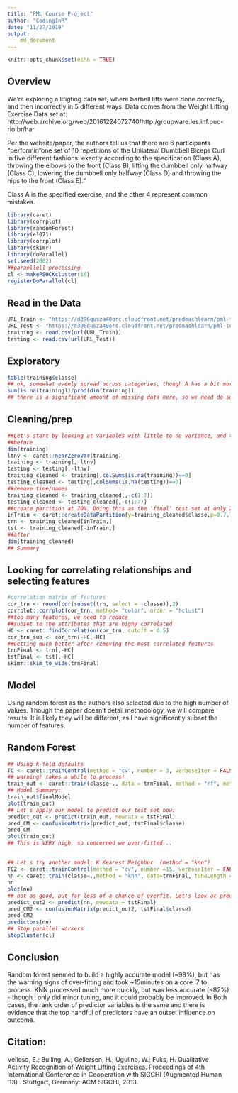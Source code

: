 ---
title: "PML Course Project"
author: "CodingInR"
date: "11/27/2019"
output: 
    md_document
---

```{r setup, include=FALSE, cache=TRUE}
knitr::opts_chunk$set(echo = TRUE)
```

## Overview

We're exploring a lifigting data set, where barbell lifts were done correctly, and then incorrectly in 5 different ways. Data comes from the Weight Lifting Exercise Data set at: http://web.archive.org/web/20161224072740/http:/groupware.les.inf.puc-rio.br/har

Per the website/paper, the authors tell us that there are 6 participants "performin"one set of 10 repetitions of the Unilateral Dumbbell Biceps Curl in five different fashions: exactly according to the specification (Class A), throwing the elbows to the front (Class B), lifting the dumbbell only halfway (Class C), lowering the dumbbell only halfway (Class D) and throwing the hips to the front (Class E)."

Class A is the specified exercise, and the other 4 represent common mistakes.

```{r setups, echo=TRUE, results = "hide", message=FALSE}
library(caret)
library(corrplot)
library(randomForest)
library(e1071)
library(corrplot)
library(skimr)
library(doParallel)
set.seed(2002)
##paraellell processing
cl <- makePSOCKcluster(16)
registerDoParallel(cl)
```

## Read in the Data

```{r pressure, results='hide', cache = 2}
URL_Train <- "https://d396qusza40orc.cloudfront.net/predmachlearn/pml-training.csv"
URL_Test <- "https://d396qusza40orc.cloudfront.net/predmachlearn/pml-testing.csv"
training <- read.csv(url(URL_Train))
testing <- read.csv(url(URL_Test))
```
## Exploratory

```{r exploratory}

table(training$classe)
## ok, somewhat evenly spread across categories, though A has a bit more...
sum(is.na(training))/prod(dim(training))
## there is a significant amount of missing data here, so we need do some cleaning since most models will choke on NAs

```
## Cleaning/prep

```{r clean}
##Let's start by looking at variables with little to no variance, and then removing variabels with missing data. Just viewing the data, we can see that generally when a column has NAs, it has a vast majority of NA's. We will assume that removing these will have little end effect on the prediction model(s).
##before
dim(training)
ltnv <- caret::nearZeroVar(training)
training <- training[,-ltnv]
testing <- testing[,-ltnv]
training_cleaned <- training[,colSums(is.na(training))==0]
testing_cleaned <- testing[,colSums(is.na(testing))==0]
##remove time/names
training_cleaned <- training_cleaned[,-c(1:7)]
testing_cleaned <- testing_cleaned[,-c(1:7)]
##create partition at 70%. Doing this as the 'final' test set at only 20, is small relative to the overall data set. I want to avoid over-fitting, so will use a preliminary test set.
inTrain <- caret::createDataPartition(y=training_cleaned$classe,p=0.7,list = FALSE)
trn <- training_cleaned[inTrain,]
tst <- training_cleaned[-inTrain,]
##after
dim(training_cleaned)
## Summary

```

## Looking for correlating relationships and selecting features

``` {r cors}

#correlation matrix of features
cor_trn <- round(cor(subset(trn, select = -classe)),2)
corrplot::corrplot(cor_trn, method= "color", order = "hclust")
##too many features, we need to reduce
##subset to the attributes that are highy correlated
HC <- caret::findCorrelation(cor_trn, cutoff = 0.5)
cor_trn_sub <- cor_trn[-HC,-HC]
##Getting much better after removing the most correlated features
trnFinal <- trn[,-HC]
tstFinal <- tst[,-HC]
skimr::skim_to_wide(trnFinal)
```

## Model

Using random forest as the authors also selected due to the high number of values. Though the paper doesn't detail methodology, we will compare results. It is likely they will be different, as I have significantly subset the number of features.

## Random Forest
```{r modla, cache=TRUE, warning=FALSE}
## Using k-fold defaults
TC <- caret::trainControl(method = "cv", number = 3, verboseIter = FALSE)
## warning! takes a while to process!
train_out <- caret::train(classe~., data = trnFinal, method = "rf", metric = "Accuracy", trConrol = TC)
## Model Summary:
train_out$finalModel
plot(train_out)
## Let's apply our model to predict our test set now:
predict_out <- predict(train_out, newdata = tstFinal)
pred_CM <- confusionMatrix(predict_out, tstFinal$classe)
pred_CM
plot(train_out)
## This is VERY high, so concerned we over-fitted...

```
##
```{r modlb, cache = TRUE}
## Let's try another model: K Kearest Neighbor  (method = "knn")
TC2 <- caret::trainControl(method = "cv", number =15, verboseIter = FALSE)
nn <- caret::train(classe~.,method = "knn", data=trnFinal, tuneLength = 15, trControl = TC2)
nn
plot(nn)
## not as good, but far less of a chance of overfit. Let's look at prediction
predict_out2 <- predict(nn, newdata = tstFinal)
pred_CM2 <- confusionMatrix(predict_out2, tstFinal$classe)
pred_CM2
predictors(nn)
## Stop parallel workers
stopCluster(cl)
```

## Conclusion
Random forest seemed to build a highly accurate model (~98%), but has the warning signs of over-fitting and took ~15minutes on a core i7 to process. KNN processed much more quickly, but was less accurate (~82%) - though i only did minor tuning, and it could probably be improved. In Both cases, the rank order of predictor variables is the same and there is evidence that the top handful of predictors have an outset influence on outcome.

## Citation:
Velloso, E.; Bulling, A.; Gellersen, H.; Ugulino, W.; Fuks, H. Qualitative Activity Recognition of Weight Lifting Exercises. Proceedings of 4th International Conference in Cooperation with SIGCHI (Augmented Human '13) . Stuttgart, Germany: ACM SIGCHI, 2013.

	
	
	
